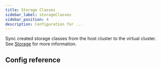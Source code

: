 ```yaml
---
title: Storage Classes
sidebar_label: storageClasses
sidebar_position: 4
description: Configuration for ...
---
```



Sync created storage classes from the host cluster to the virtual cluster. See [Storage](/architecture/storage.mdx) for more information.

## Config reference

<EnableSwitch/>